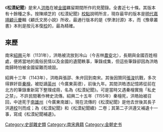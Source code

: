 《'''松漠紀聞'''》是宋人[[洪皓|洪皓]]在被[[金國|金國]]羈留期間所作的見聞錄。全書近七十條。其版本有十餘種之多。按陳順芝的《松漠紀聞》[[校對|校點]]說明所言，現存最早的版本是[[明代|明代]][[嘉靖|嘉靖]][[顧元慶|顧元慶]]輯《顧氏文房小說》所收，最通行版本的是《學津討源》本，而《豫章叢書》本則是按元本復[[校對|校]]的，最為精確。

==來歷==
南宋[[紹興_(南宋)|紹興]]元年（1131年），洪皓被流放到冷山（今吉林[[農安|農安]]北），長期與金國百姓相處，便將當地的風俗民情以及金國的遺聞軼事，筆錄成集，但這些筆錄卻因為洪皓南歸時怕被金國留難而燒毀。

紹興十三年（1143年），洪皓與張邵、朱弁回到南宋。其後因贊同[[張浚|張浚]]抗戰，多次得罪奸臣[[秦檜|秦檜]]，被貶謫[[英州_(南汉)|英州]]（今廣東英德），前後九年。其間洪皓憑記憶將從前在北方的筆錄重新寫下整理成冊，名為《松漠紀聞》。可是當時又遇秦檜實施「私史之禁」，不許民間著作稗史流傳。紹興二十五年（1155年）秦檜死，洪皓始被召回，中途死于[[南雄州|南雄州]]（今廣東南雄）。現在流傳的《松漠紀聞》是他去世後其長子洪適[[校對|校]]刊而成；為《松漠紀聞》和《松漠紀聞續》二卷；其第二子洪遵又補遺十一事，寫成《松漠紀聞補遺》。

{{wikisource}}

{{Pub-stub}}

[[Category:史部雜史類|Category:史部雜史類]]
[[Category:南宋典籍|Category:南宋典籍]]
[[Category:金朝史书|Category:金朝史书]]